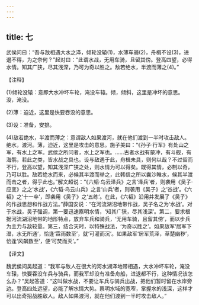 ```yaml
---
---
---
```

title: 七
---



武侯问曰：“吾与敌相遇大水之泽，倾轮没辕(1)，水薄车骑(2)，舟楫不设(3)，进退不得，为之奈何？”起对曰：“此谓水战，无用车骑，且留其傍。登高四望，必得水情。知其广狭，尽其浅深，乃可为奇以胜之。敌若绝水，半渡而薄之(4)。”

【注释】

(1)倾轮没辕：意即大水冲坏车轮，淹没车辕。倾，倾斜，这里是冲坏的意思。没，淹没。

(2)薄：迫近，这里是快要吞没的意思。

(3)设：准备，安排。

(4)敌若绝水，半渡而薄之：意谓敌人如果渡河，就在他们渡到一半时攻击敌人。绝水，渡河。薄，迫近，这里是攻击的意思。施子美曰：“《孙子·行军》有处山之军，有水上之军。武侯之所问者，水上之军也。……古者水战有蒙冲，有斗舰，有海鹘，若此之类，皆水战之具也。设与敌遇于此，舟楫未具，则何以哉？不过留而不行，登高以望，知其浅深广狭之处，则水情为可以得矣。既得其情，必制以奇，乃可以胜。敌若绝水而来，必候其半渡而举之，此韩信之所以囊沙睢水，候其半渡而击之者，得乎此也。”解文超说：“《六韬·鸟云泽兵》之言‘泽兵’者，则袭用《吴子·应变》之之‘水战’，《六韬·鸟云山兵》之言‘山兵’者，则袭用《吴子》之‘谷战’。《六韬》之‘十一卒’，即袭用《吴子》之‘五练’。在此，《六韬》沿用并发展了《吴子》的作战思想和作战方法。”薛国安说：“在河流湖沼地带作战，吴子名之为‘水战’。对于水战，吴子强调，第一要迅速察明水情，‘知其广狭，尽其浅深’。第二，要求根据河流湖沼地带的地形特点，放弃车兵和骑兵，‘无用车骑，且留其傍’，而以步兵为主力与敌较量。第三，结合天时，以特殊战法，‘为奇以胜之’。如果敌军‘居军下湿，水无所通’，恰逢‘霖雨数至’，就‘可灌而沉’。如果敌军‘居军荒泽，草楚幽秽’，恰逢‘风飙数至’，便‘可焚而灭’。”

【译文】

魏武侯问吴起道：“我军与敌人在很大的河水湖泽地带相遇，大水冲坏车轮，淹没车辕，快要吞没车兵与骑兵，而我军却没有准备舟船，进退都不行，这种情况该怎么办？”吴起答道：“这叫做水战，不要让车兵与骑兵出战，把他们暂时留在水岸旁边。登高四处远望，必能了解水情大势。察明水域的宽窄，掌握水的浅深，这样才可以出奇招战胜敌人。敌人如果渡河，就在他们渡到一半时攻击敌人。”